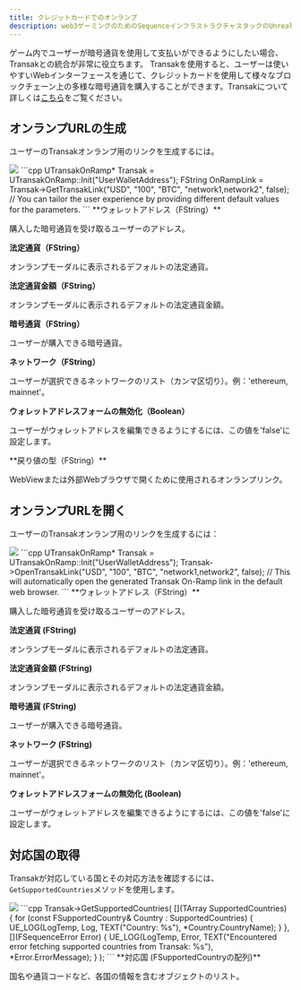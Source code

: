 ```yaml
---
title: クレジットカードでのオンランプ
description: web3ゲーミングのためのSequenceインフラストラクチャスタックのUnreal SDKの概要ドキュメント
---
```


ゲーム内でユーザーが暗号通貨を使用して支払いができるようにしたい場合、Transakとの統合が非常に役立ちます。
Transakを使用すると、ユーザーは使いやすいWebインターフェースを通じて、クレジットカードを使用して様々なブロックチェーン上の多様な暗号通貨を購入することができます。Transakについて詳しくは[こちら](https://transak.com/)をご覧ください。

## オンランプURLの生成

ユーザーのTransakオンランプ用のリンクを生成するには。

<Tabs>
  <Tab title="Blueprint">
    <Frame caption="Pay Onramp Link">
      <img src="/images/unreal/pay_onramp_link.png" />
    </Frame>
  </Tab>

  <Tab title="C++">
    ```cpp
    UTransakOnRamp* Transak = UTransakOnRamp::Init("UserWalletAddress");
    FString OnRampLink = Transak->GetTransakLink("USD", "100", "BTC", "network1,network2", false);
    // You can tailor the user experience by providing different default values for the parameters.
    ```
  </Tab>
</Tabs>

<Accordion title="Parameters">
  **ウォレットアドレス（FString）**

  購入した暗号通貨を受け取るユーザーのアドレス。

  **法定通貨（FString）**

  オンランプモーダルに表示されるデフォルトの法定通貨。

  **法定通貨金額（FString）**

  オンランプモーダルに表示されるデフォルトの法定通貨金額。

  **暗号通貨（FString）**

  ユーザーが購入できる暗号通貨。

  **ネットワーク（FString）**

  ユーザーが選択できるネットワークのリスト（カンマ区切り）。例：'ethereum, mainnet'。

  **ウォレットアドレスフォームの無効化（Boolean）**

  ユーザーがウォレットアドレスを編集できるようにするには、この値を'false'に設定します。
</Accordion>

<Accordion title="Return Types">
  **戻り値の型（FString）**

  WebViewまたは外部Webブラウザで開くために使用されるオンランプリンク。
</Accordion>

## オンランプURLを開く

ユーザーのTransakオンランプ用のリンクを生成するには：

<Tabs>
  <Tab title="Blueprint">
    <Frame caption="Pay Open Onramp">
      <img src="/images/unreal/pay_open_onramp.png" />
    </Frame>
  </Tab>

  <Tab title="C++">
    ```cpp
    UTransakOnRamp* Transak = UTransakOnRamp::Init("UserWalletAddress");
    Transak->OpenTransakLink("USD", "100", "BTC", "network1,network2", false);
    // This will automatically open the generated Transak On-Ramp link in the default web browser.
    ```
  </Tab>
</Tabs>

<Accordion title="Parameters">
  **ウォレットアドレス（FString）**

  購入した暗号通貨を受け取るユーザーのアドレス。

  **法定通貨 (FString)**

  オンランプモーダルに表示されるデフォルトの法定通貨。

  **法定通貨金額 (FString)**

  オンランプモーダルに表示されるデフォルトの法定通貨金額。

  **暗号通貨 (FString)**

  ユーザーが購入できる暗号通貨。

  **ネットワーク (FString)**

  ユーザーが選択できるネットワークのリスト（カンマ区切り）。例：'ethereum, mainnet'。

  **ウォレットアドレスフォームの無効化 (Boolean)**

  ユーザーがウォレットアドレスを編集できるようにするには、この値を'false'に設定します。
</Accordion>

## 対応国の取得

Transakが対応している国とその対応方法を確認するには、`GetSupportedCountries`メソッドを使用します。

<Tabs>
  <Tab title="Blueprint">
    <Frame caption="Pay Get Supported Countries">
      <img src="/images/unreal/pay_get_supported_countries.png" />
    </Frame>
  </Tab>

  <Tab title="C++">
    ```cpp
    Transak->GetSupportedCountries(
        [](TArray<FSupportedCountry> SupportedCountries) {
        for (const FSupportedCountry& Country : SupportedCountries) {
        UE_LOG(LogTemp, Log, TEXT("Country: %s"), *Country.CountryName);
    }
    },
        [](FSequenceError Error) {
            UE_LOG(LogTemp, Error, TEXT("Encountered error fetching supported countries from Transak: %s"), *Error.ErrorMessage);
        }
    );
    ```
  </Tab>
</Tabs>

<Accordion title="Return Types">
  **対応国 (FSupportedCountryの配列)**

  国名や通貨コードなど、各国の情報を含むオブジェクトのリスト。
</Accordion>
